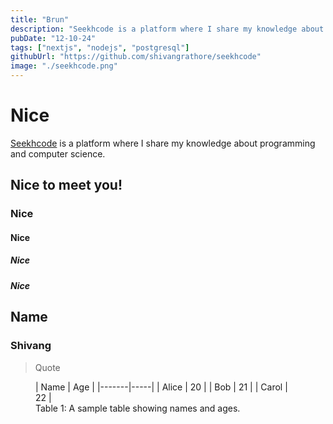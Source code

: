 ```yaml
---
title: "Brun"
description: "Seekhcode is a platform where I share my knowledge about programming and computer science."
pubDate: "12-10-24"
tags: ["nextjs", "nodejs", "postgresql"]
githubUrl: "https://github.com/shivangrathore/seekhcode"
image: "./seekhcode.png"
---
```


# Nice
[Seekhcode](https://seekhcode.com) is a platform where I share my knowledge about programming and computer science.

## Nice to meet you!
### Nice
#### Nice
##### Nice
##### Nice

## Name
### Shivang
> Quote


<figure>
  | Name  | Age |
  |-------|-----|
  | Alice | 20  |
  | Bob   | 21  |
  | Carol | 22  |
  <figcaption>Table 1: A sample table showing names and ages.</figcaption>
</figure>
